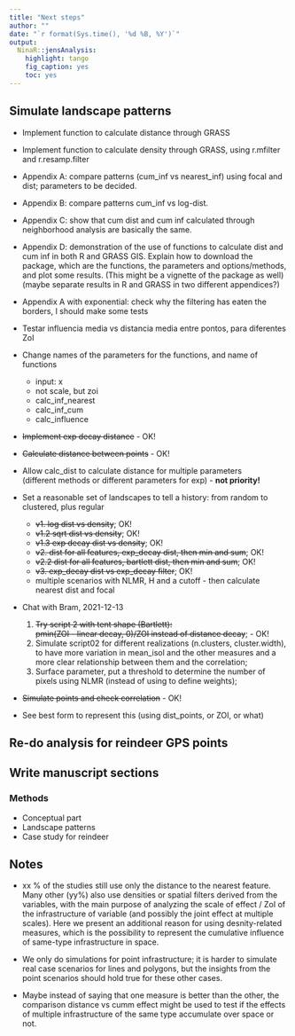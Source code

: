 ```yaml
---
title: "Next steps"
author: ""
date: "`r format(Sys.time(), '%d %B, %Y')`"
output: 
  NinaR::jensAnalysis:
    highlight: tango
    fig_caption: yes
    toc: yes
---
```



## Simulate landscape patterns

- Implement function to calculate distance through GRASS
- Implement function to calculate density through GRASS, using r.mfilter and r.resamp.filter

- Appendix A: compare patterns (cum_inf vs nearest_inf) using focal and dist; 
parameters to be decided.
- Appendix B: compare patterns cum_inf vs log-dist.
- Appendix C: show that cum dist and cum inf calculated through neighborhood analysis are 
basically the same.
- Appendix D: demonstration of the use of functions to calculate dist and cum inf in both 
R and GRASS GIS. Explain how to download the package, which are the functions, the parameters and
options/methods, and plot some results. (This might be a vignette of the package as well)
(maybe separate results in R and GRASS in two different appendices?)

- Appendix A with exponential: check why the filtering has eaten the borders, I should make some tests

- Testar influencia media vs distancia media entre pontos, para diferentes ZoI

- Change names of the parameters for the functions, and name of functions
  - input: x
  - not scale, but zoi
  - calc_inf_nearest
  - calc_inf_cum
  - calc_influence

- ~~Implement exp decay distance~~ - OK!

- ~~Calculate distance between points~~ - OK!

- Allow calc_dist to calculate distance for multiple parameters  
(different methods or different parameters for exp) - **not priority!**

- Set a reasonable set of landscapes to tell a history: from random to clustered, plus regular 
  - ~~v1. log dist vs density~~; OK!
  - ~~v1.2 sqrt dist vs density~~; OK!
  - ~~v1.3 exp decay dist vs density~~; OK!
  - ~~v2. dist for all features, exp_decay dist, then min and sum~~; OK!
  - ~~v2.2 dist for all features, bartlett dist, then min and sum~~; OK!
  - ~~v3. exp_decay dist vs exp_decay filter~~; OK!
  - multiple scenarios with NLMR, H and a cutoff - then calculate nearest dist and focal

- Chat with Bram, 2021-12-13

  1) ~~Try script 2 with tent shape (Bartlett):  
  pmin(ZOI - linear decay, 0)/ZOI instead of distance decay~~; - OK!
  2) Simulate script02 for different realizations (n.clusters, cluster.width), to have more variation in mean_isol and the other measures and a more clear relationship between them and the correlation;
  3) Surface parameter, put a threshold to determine the number of pixels using NLMR (instead of using to define weights);

- ~~Simulate points and check correlation~~ - OK!

- See best form to represent this (using dist_points, or ZOI, or what)

## Re-do analysis for reindeer GPS points



## Write manuscript sections

### Methods
  - Conceptual part
  - Landscape patterns
  - Case study for reindeer

## Notes

- xx % of the studies still use only the distance to the nearest feature. Many other (yy%) also
use densities or spatial filters derived from the variables, with the main purpose of
analyzing the scale of effect / ZoI of the infrastructure of variable (and possibly the joint
effect at multiple scales). Here we present an additional reason for using desnity-related
measures, which is the possibility to represent the cumulative influence of same-type 
infrastructure in space.

- We only do simulations for point infrastructure; it is harder to simulate real case scenarios for
lines and polygons, but the insights from the point scenarios should hold true for these other cases.

- Maybe instead of saying that one measure is better than the other, the comparison distance vs
cumm effect might be used to test if the effects of multiple infrastructure of the same type 
accumulate over space or not.